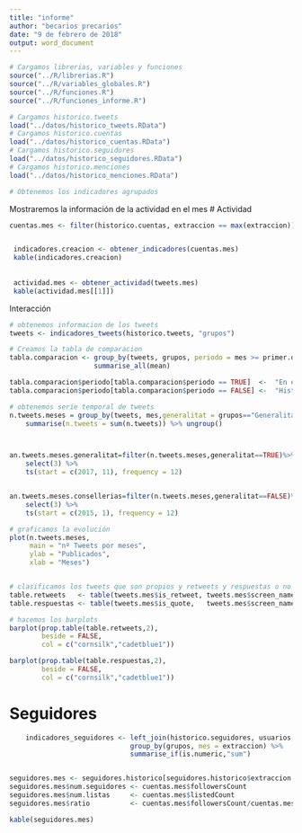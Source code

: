 ```yaml
---
title: "informe"
author: "becarios precarios"
date: "9 de febrero de 2018"
output: word_document
---
```


```r
# Cargamos librerias, variables y funciones
source("../R/librerias.R")
source("../R/variables_globales.R")
source("../R/funciones.R")
source("../R/funciones_informe.R")

# Cargamos historico.tweets
load("../datos/historico_tweets.RData")
# Cargamos historico.cuentas
load("../datos/historico_cuentas.RData")
# Cargamos historico.seguidores
load("../datos/historico_seguidores.RData")
# Cargamos historico.menciones 
load("../datos/historico_menciones.RData")

# Obtenemos los indicadores agrupados

```

Mostraremos la información de la actividad en el mes
# Actividad

```r

cuentas.mes <- filter(historico.cuentas, extraccion == max(extraccion))


 indicadores.creacion <- obtener_indicadores(cuentas.mes)
 kable(indicadores.creacion)
 
 
 actividad.mes <- obtener_actividad(tweets.mes)
 kable(actividad.mes[[1]])
```

 Interacción

```r

# obtenemos informacion de los tweets
tweets <- indicadores_tweets(historico.tweets, "grupos")

# Creamos la tabla de comparacion
tabla.comparacion <- group_by(tweets, grupos, periodo = mes >= primer.dia.mes - dias.mes.anterior) %>%
                     summarise_all(mean) 

tabla.comparacion$periodo[tabla.comparacion$periodo == TRUE]  <-  "En el mes"
tabla.comparacion$periodo[tabla.comparacion$periodo == FALSE] <-  "Historico"

# obtenemos serie temporal de tweets
n.tweets.meses = group_by(tweets, mes,generalitat = grupos=="Generalitat") %>% 
    summarise(n.tweets = sum(n.tweets)) %>% ungroup()



an.tweets.meses.generalitat=filter(n.tweets.meses,generalitat==TRUE)%>%  
    select(3) %>% 
    ts(start = c(2017, 11), frequency = 12)


an.tweets.meses.consellerias=filter(n.tweets.meses,generalitat==FALSE)%>%  
    select(3) %>% 
    ts(start = c(2015, 1), frequency = 12)

# graficamos la evolución
plot(n.tweets.meses, 
     main = "nº Tweets por meses",
     ylab = "Publicados",
     xlab = "Meses")


# clasificamos los tweets que son propios y retweets y respuestas o no
table.retweets   <- table(tweets.mes$is_retweet, tweets.mes$screen_name)
table.respuestas <- table(tweets.mes$is_quote,   tweets.mes$screen_name)

# hacemos los barplots
barplot(prop.table(table.retweets,2),
        beside = FALSE,
        col = c("cornsilk","cadetblue1"))

barplot(prop.table(table.respuestas,2),
        beside = FALSE,
        col = c("cornsilk","cadetblue1"))

```


# Seguidores
```r

    indicadores_seguidores <- left_join(historico.seguidores, usuarios, by = c("cuenta" = "users")) %>%
                              group_by(grupos, mes = extraccion) %>% 
                              summarise_if(is.numeric,"sum") 


seguidores.mes <- seguidores.historico[seguidores.historico$extraccion >= mes-1,]
seguidores.mes$num.seguidores <- cuentas.mes$followersCount
seguidores.mes$num.listas     <- cuentas.mes$listedCount
seguidores.mes$ratio          <- cuentas.mes$followersCount/cuentas.mes$friendsCount

kable(seguidores.mes)
```
